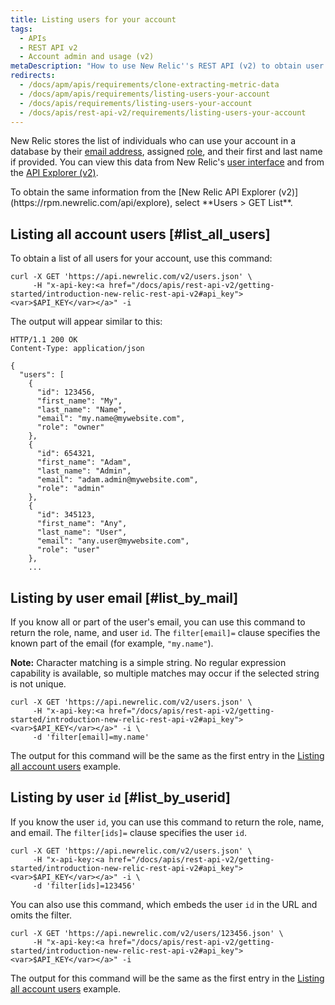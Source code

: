 ```yaml
---
title: Listing users for your account
tags:
  - APIs
  - REST API v2
  - Account admin and usage (v2)
metaDescription: "How to use New Relic''s REST API (v2) to obtain user names, emails, roles, and IDs for your New Relic account."
redirects:
  - /docs/apm/apis/requirements/clone-extracting-metric-data
  - /docs/apm/apis/requirements/listing-users-your-account
  - /docs/apis/requirements/listing-users-your-account
  - /docs/apis/rest-api-v2/requirements/listing-users-your-account
---
```


New Relic stores the list of individuals who can use your account in a database by their [email address](/docs/accounts-partnerships/accounts/account-setup/adding-updating-users), assigned [role](/docs/accounts-partnerships/accounts/account-setup/users-roles), and their first and last name if provided. You can view this data from New Relic's [user interface](/docs/accounts-partnerships/accounts/account-setup/adding-updating-users) and from the [API Explorer (v2)](/docs/apm/apis/api-explorer-v2/parts-api-explorer).

<Callout variant="tip">
  To obtain the same information from the [New Relic API Explorer (v2)](https://rpm.newrelic.com/api/explore), select **Users > GET List**.
</Callout>

## Listing all account users [#list_all_users]

To obtain a list of all users for your account, use this command:

```
curl -X GET 'https://api.newrelic.com/v2/users.json' \
     -H "x-api-key:<a href="/docs/apis/rest-api-v2/getting-started/introduction-new-relic-rest-api-v2#api_key"><var>$API_KEY</var></a>" -i
```

The output will appear similar to this:

```
HTTP/1.1 200 OK
Content-Type: application/json

{
  "users": [
    {
      "id": 123456,
      "first_name": "My",
      "last_name": "Name",
      "email": "my.name@mywebsite.com",
      "role": "owner"
    },
    {
      "id": 654321,
      "first_name": "Adam",
      "last_name": "Admin",
      "email": "adam.admin@mywebsite.com",
      "role": "admin"
    },
    {
      "id": 345123,
      "first_name": "Any",
      "last_name": "User",
      "email": "any.user@mywebsite.com",
      "role": "user"
    },
    ...
```

## Listing by user email [#list_by_mail]

If you know all or part of the user's email, you can use this command to return the role, name, and user `id`. The `filter[email]=` clause specifies the known part of the email (for example, `"my.name"`).

**Note:** Character matching is a simple string. No regular expression capability is available, so multiple matches may occur if the selected string is not unique.

```
curl -X GET 'https://api.newrelic.com/v2/users.json' \
     -H "x-api-key:<a href="/docs/apis/rest-api-v2/getting-started/introduction-new-relic-rest-api-v2#api_key"><var>$API_KEY</var></a>" -i \
     -d 'filter[email]=my.name'
```

The output for this command will be the same as the first entry in the [Listing all account users](#list_all_users) example.

## Listing by user `id` [#list_by_userid]

If you know the user `id`, you can use this command to return the role, name, and email. The `filter[ids]=` clause specifies the user `id`.

```
curl -X GET 'https://api.newrelic.com/v2/users.json' \
     -H "x-api-key:<a href="/docs/apis/rest-api-v2/getting-started/introduction-new-relic-rest-api-v2#api_key"><var>$API_KEY</var></a>" -i \
     -d 'filter[ids]=123456'
```

You can also use this command, which embeds the user `id` in the URL and omits the filter.

```
curl -X GET 'https://api.newrelic.com/v2/users/123456.json' \
     -H "x-api-key:<a href="/docs/apis/rest-api-v2/getting-started/introduction-new-relic-rest-api-v2#api_key"><var>$API_KEY</var></a>" -i
```

The output for this command will be the same as the first entry in the [Listing all account users](#list_all_users) example.
